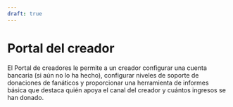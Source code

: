 ```yaml
---
draft: true
---
```


# Portal del creador

El Portal de creadores le permite a un creador configurar una cuenta bancaria (si aún no lo ha hecho), configurar niveles de soporte de donaciones de fanáticos y proporcionar una herramienta de informes básica que destaca quién apoya el canal del creador y cuántos ingresos se han donado.
